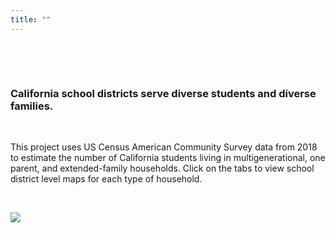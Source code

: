```yaml
---
title: ""
---
```


<br>

<br>

### California school districts serve diverse students and diverse families.

<br>
 
This project uses US Census American Community Survey data from 2018 to estimate the number of California students living in multigenerational, one parent, and extended-family households. Click on the tabs to view school district level maps for each type of household.

<br>

![](district_site_banner.png)

<div>




